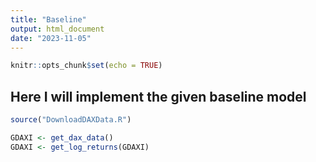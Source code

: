 ```yaml
---
title: "Baseline"
output: html_document
date: "2023-11-05"
---
```


```r
knitr::opts_chunk$set(echo = TRUE)
```

## Here I will implement the given baseline model
```r
source("DownloadDAXData.R")

GDAXI <- get_dax_data()
GDAXI <- get_log_returns(GDAXI)
```

